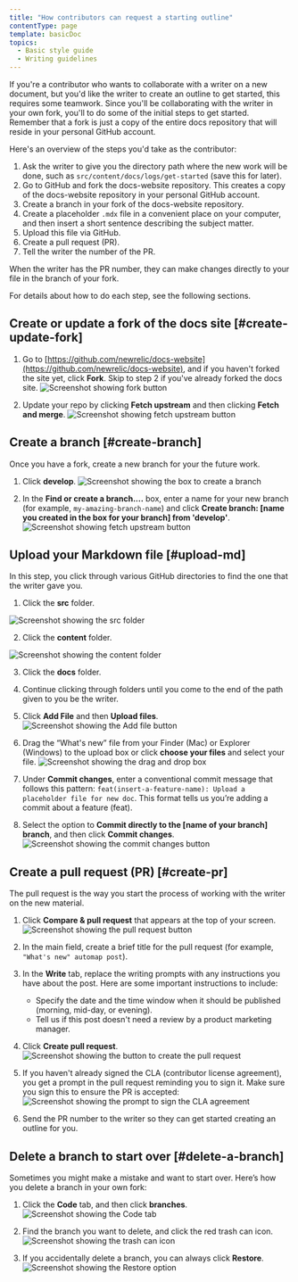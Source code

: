 ```yaml
---
title: "How contributors can request a starting outline"
contentType: page
template: basicDoc
topics:
  - Basic style guide
  - Writing guidelines
---
```


If you're a contributor who wants to collaborate with a writer on a new document, but you'd like the writer to create an outline to get started, this requires some teamwork. Since you'll be collaborating with the writer in your own fork, you'll to do some of the initial steps to get started. Remember that a fork is just a copy of the entire docs repository that will reside in your personal GitHub account.

Here's an overview of the steps you'd take as the contributor:

  1. Ask the writer to give you the directory path where the new work will be done, such as `src/content/docs/logs/get-started` (save this for later).
  2. Go to GitHub and fork the docs-website repository. This creates a copy of the docs-website repository in your personal GitHub account.
  3. Create a branch in your fork of the docs-website repository.
  4. Create a placeholder `.mdx` file in a convenient place on your computer, and then insert a short sentence describing the subject matter.
  5. Upload this file via GitHub.
  6. Create a pull request (PR).
  7. Tell the writer the number of the PR.

When the writer has the PR number, they can make changes directly to your file in the branch of your fork.

For details about how to do each step, see the following sections.

## Create or update a fork of the docs site [#create-update-fork]

1. Go to [https://github.com/newrelic/docs-website](https://github.com/newrelic/docs-website), and if you haven't forked the site yet, click **Fork**. Skip to step 2 if you've already forked the docs site.
  ![Screenshot showing fork button](./images/fork.png "Screenshot showing fork button")

2. Update your repo by clicking **Fetch upstream** and then clicking **Fetch and merge**.
  ![Screenshot showing fetch upstream button](./images/fetch-upstream.png "Screenshot showing fetch upstream button")

## Create a branch [#create-branch]

Once you have a fork, create a new branch for your the future work.

1. Click **develop**.
  ![Screenshot showing the box to create a branch](./images/create-a-branch.png "Screenshot showing the box to create a branch")

2. In the **Find or create a branch....** box, enter a name for your new branch (for example, `my-amazing-branch-name`) and click **Create branch: [name you created in the box for your branch] from 'develop'**.
  ![Screenshot showing fetch upstream button](./images/create-a-branch-2.png  "Screenshot showing fetch upstream button")

## Upload your Markdown file [#upload-md]

In this step, you click through various GitHub directories to find the one that the writer gave you.

1. Click the **src** folder.

  ![Screenshot showing the src folder](./images/src-folder.png "Screenshot showing the src folder")

2. Click the **content** folder.

  ![Screenshot showing the content folder](./images/content-folder.png "Screenshot showing the content folder")

3. Click the **docs** folder.

4. Continue clicking through folders until you come to the end of the path given to you be the writer.

5. Click **Add File** and then **Upload files**.
  ![Screenshot showing the Add file button](./images/upload-files-content.png "Screenshot showing the add file button")

6. Drag the “What's new” file from your Finder (Mac) or Explorer (Windows) to the upload box or click **choose your files** and select your file.
  ![Screenshot showing the drag and drop box](./images/drag-files-content.png "Screenshot showing the drag and drop box")

7. Under **Commit changes**, enter a conventional commit message that follows this pattern: `feat(insert-a-feature-name): Upload a placeholder file for new doc`. This format tells us you’re adding a commit about a feature (feat).

8. Select the option to **Commit directly to the [name of your branch] branch**, and then click **Commit changes**.
  ![Screenshot showing the commit changes button](./images/commit-changes-content.png "Screenshot showing the commit changes button")

## Create a pull request (PR) [#create-pr]

The pull request is the way you start the process of working with the writer on the new material.

1. Click **Compare &amp; pull request** that appears at the top of your screen.
  ![Screenshot showing the pull request button](./images/create-pull-request.png "Screenshot showing the pull request button")

2. In the main field, create a brief title for the pull request (for example, `"What's new" automap post`).

3. In the **Write** tab, replace the writing prompts with any instructions you have about the post. Here are some important instructions to include:

    * Specify the date and the time window when it should be published (morning, mid-day, or evening).
    * Tell us if this post doesn't need a review by a product marketing manager.

4. Click **Create pull request**.
  ![Screenshot showing the button to create the pull request](./images/create-pull-request-button.png "Screenshot showing the button to create the pull request")

5. If you haven't already signed the CLA (contributor license agreement), you get a prompt in the pull request reminding you to sign it. Make sure you sign this to ensure the PR is accepted:
  ![Screenshot showing the prompt to sign the CLA agreement](./images/cla-signature.png "Screenshot showing the prompt to sign the CLA agreement")

6. Send the PR number to the writer so they can get started creating an outline for you.

## Delete a branch to start over [#delete-a-branch]

Sometimes you might make a mistake and want to start over. Here’s how you delete a branch in your own fork:

1. Click the **Code** tab, and then click **branches**.
  ![Screenshot showing the Code tab](./images/delete-branch-1.png "Screenshot showing the Code tab")

2. Find the branch you want to delete, and click the red trash can icon.
  ![Screenshot showing the trash can icon](./images/delete-branch-2.png "Screenshot showing the trash can icon")

3. If you accidentally delete a branch, you can always click **Restore**.
  ![Screenshot showing the Restore option](./images/delete-branch-3.png "Screenshot showing the Restore option")